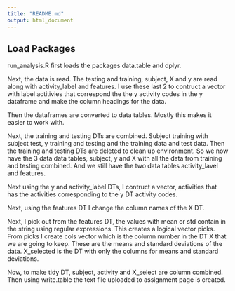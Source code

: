```yaml
---
title: "README.md"
output: html_document
---
```


## Load Packages
run_analysis.R first loads the packages data.table and dplyr.

Next, the data is read.  The testing and training, subject, X and y are read along with activity_label and features.  I use these last 2 to contruct a vector with label actitivies that correspond the the y activity codes in the y dataframe and make the column headings for the data.

Then the dataframes are converted to data tables.  Mostly this makes it easier to work with.

Next, the training and testing DTs are combined.  Subject training with subject test, y training and testing and the training data and test data.  Then the training and testing DTs are deleted to clean up environment.  So we now have the 3 data data tables, subject, y and X with all the data from training and testing combined.  And we still have the two data tables activity_lavel and features.

Next using the y and activity_label DTs, I contruct a vector, activities that has the activities corresponding to the y DT activity codes.

Next, using the features DT I change the column names of the X DT.

Next, I pick out from the features DT, the values with mean or std contain in the string using regular expressions.  This creates a logical vector picks.  From picks I create cols vector which is the column number in the DT X that we are going to keep.  These are the means and standard deviations of the data.  X_selected is the DT with only the columns for means and standard deviations.

Now, to make tidy DT, subject, activity and X_select are column combined.  Then using write.table the text file uploaded to assignment page is created.




